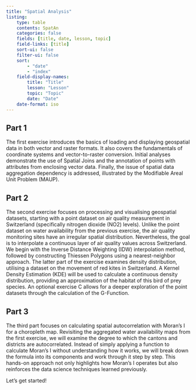 ```yaml
---
title: "Spatial Analysis"
listing:
    type: table
    contents: SpatAn
    categories: false
    fields: [title, date, lesson, topic]
    field-links: [title]
    sort-ui: false
    filter-ui: false
    sort:
        - "date"
        - "index"
    field-display-names:
        title: "Title"
        lesson: "Lesson"
        topic: "Topic"
        date: "Date"
    date-format: iso
---
```


## Part 1

The first exercise introduces the basics of loading and displaying geospatial data in both vector and raster formats. It also covers the fundamentals of coordinate systems and vector-to-raster conversion. Initial analyses demonstrate the use of Spatial Joins and the annotation of points with attributes from enclosing vector data. Finally, the issue of spatial data aggregation dependency is addressed, illustrated by the Modifiable Areal Unit Problem (MAUP).

## Part 2

The second exercise focuses on processing and visualising geospatial datasets, starting with a point dataset on air quality measurement in Switzerland (specifically nitrogen dioxide (NO2) levels). Unlike the point dataset on water availability from the previous exercise, the air quality monitoring sites have an irregular spatial distribution. Nevertheless, the goal is to interpolate a continuous layer of air quality values across Switzerland. We begin with the Inverse Distance Weighting (IDW) interpolation method, followed by constructing Thiessen Polygons using a nearest-neighbor approach. The latter part of the exercise examines density distribution, utilising a dataset on the movement of red kites in Switzerland. A Kernel Density Estimation (KDE) will be used to calculate a continuous density distribution, providing an approximation of the habitat of this bird of prey species. An optional exercise C allows for a deeper exploration of the point datasets through the calculation of the G-Function.

## Part 3

The third part focuses on calculating spatial autocorrelation with Moran’s I for a choropleth map. Revisiting the aggregated water availability maps from the first exercise, we will examine the degree to which the cantons and districts are autocorrelated. Instead of simply applying a function to calculate Moran’s I without understanding how it works, we will break down the formula into its components and work through it step by step. This hands-on approach not only highlights how Moran’s I operates but also reinforces the data science techniques learned previously.

Let's get started!
